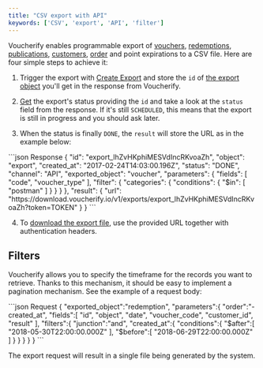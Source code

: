 ```yaml
---
title: "CSV export with API"
keywords: ['CSV', 'export', 'API', 'filter']
---
```


Voucherify enables programmable export of [vouchers](/api-reference/vouchers/get-voucher), [redemptions](/api-reference/redemptions/get-redemption), [publications](/api-reference/publications/list-publications), [customers](/api-reference/customers/get-customer), [order](/api-reference/orders/get-order) and point expirations to a CSV file. Here are four simple steps to achieve it:

1. Trigger the export with [Create Export](/api-reference/exports/create-export) and store the `id` of [the export object](/api-reference/exports/get-export) you'll get in the response from Voucherify.

2. [Get](/api-reference/exports/get-export) the export's status providing the `id` and take a look at the `status` field from the response. If it's still `SCHEDULED`, this means that the export is still in progress and you should ask later.

3. When the status is finally `DONE`, the `result` will store the URL as in the example below:

<CodeGroup>
  ```json Response
  {
    "id": "export_lhZvHKphiMESVdIncRKvoaZh",
    "object": "export",
    "created_at": "2017-02-24T14:03:00.196Z",
    "status": "DONE",
    "channel": "API",
    "exported_object": "voucher",
    "parameters": {
      "fields": [
        "code",
        "voucher_type"
      ],
      "filter": {
        "categories": {
          "conditions": {
            "$in": [
              "postman"
            ]
          }
        }
      }
    },
    "result": {
      "url": "https://download.voucherify.io/v1/exports/export_lhZvHKphiMESVdIncRKvoaZh?token=TOKEN"
    }
  }
  ```
</CodeGroup>

4. To [download the export file](/api-reference/exports/download-export), use the provided URL together with authentication headers.

## Filters

Voucherify allows you to specify the timeframe for the records you want to retrieve. Thanks to this mechanism, it should be easy to implement a pagination mechanism. See the example of a request body:

<CodeGroup>
  ```json Request
  {
     "exported_object":"redemption",
     "parameters":{
        "order":"-created_at",
        "fields":[
           "id",
           "object",
           "date",
           "voucher_code",
           "customer_id",
           "result"
        ],
        "filters":{
           "junction":"and",
           "created_at":{
              "conditions":{
                 "$after":[
                    "2018-05-30T22:00:00.000Z"
                 ],
                 "$before":[
                    "2018-06-29T22:00:00.000Z"
                 ]
              }
           }
        }
     }
  }
  ```
</CodeGroup>

The export request will result in a single file being generated by the system.